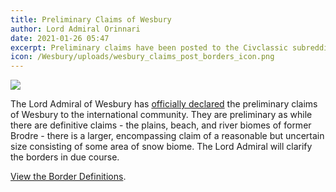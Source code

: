 ```yaml
---
title: Preliminary Claims of Wesbury
author: Lord Admiral Orinnari
date: 2021-01-26 05:47
excerpt: Preliminary claims have been posted to the Civclassic subreddit.
icon: /Wesbury/uploads/wesbury_claims_post_borders_icon.png
---
```

![](/Wesbury/uploads/wesbury_claims_post_borders.png)

The Lord Admiral of Wesbury has [officially declared](https://old.reddit.com/r/civclassics/comments/l57fnd/claims_of_the_admiralty_of_wesbury/)
the preliminary claims of Wesbury to the international community. They are
preliminary as while there are definitive claims - the plains, beach, and river
biomes of former Brodre - there is a larger, encompassing claim of a reasonable
but uncertain size consisting of some area of snow biome. The Lord Admiral will
clarify the borders in due course.

[View the Border Definitions](/laws/border-definitions).
